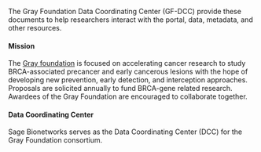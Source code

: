 The Gray Foundation Data Coordinating Center (GF-DCC) provide these documents to help researchers interact with the portal, data, metadata, and other resources. 

#### Mission
The [Gray foundation](https://www.grayfoundation.org) is focused on accelerating cancer research to study BRCA-associated precancer and early cancerous lesions with the hope of developing new prevention, early detection, and interception approaches. Proposals are solicited annually to fund BRCA-gene related research. Awardees of the Gray Foundation are encouraged to collaborate together.

#### Data Coordinating Center
Sage Bionetworks serves as the Data Coordinating Center (DCC) for the Gray Foundation consortium.
